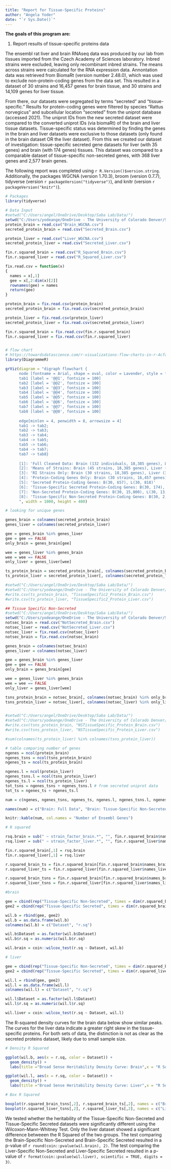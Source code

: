 ```yaml
---
title: "Report for Tissue-Specific Proteins"
author: "Angela Yoder"
date: "`r Sys.Date()`"
---
```


**The goals of this program are:**

1. Report results of tissue-specific proteins data

The ensembl rat liver and brain RNAseq data was produced by our lab from tissues imported from the Czech Academy of Sciences laboratory. Inbred strains were excluded, leaving only recombinant inbred strains. The means across strains were calculated for the RNA expression data. Annontation data was retrieved from BiomaRt (version number 2.48.0), which was used to exclude non-protein-coding genes from the data set. This resulted in a dataset of 30 strains and 16,457 genes for brain tissue, and 30 strains and 14,109 genes for liver tissue. 

From there, our datasets were segregated by terms "secreted" and "tissue-specific." Results for protein-coding genes were filtered by species "Rattus norvegicus" and subcellular location "secreted" from the uniprot database (accessed 2021). The uniprot IDs from the new secreted dataset were compared to the converted uniprot IDs (via biomaRt) of the brain and liver tissue datasets. Tissue-specific status was determined by finding the genes in the brain and liver datasets were exclusive to those datasets (only found in the brain dataset OR the liver dataset). From this we created our dataset of investigation: tissue-specific secreted gene datasets for liver (with 35 genes) and brain (with 174 genes) tissues. This dataset was compared to a comparable dataset of tissue-specific non-secreted genes, with 368 liver genes and 2,577 brain genes.  

The following report was completed using `r R.Version()$version.string`. Additionally, the packages WGCNA (version 1.70.3), broom (version 0.7.7), tidyverse (version `r packageVersion("tidyverse")`), and knitr (version `r packageVersion("knitr")`). 

```r
# Packages
library(tidyverse)

# Data Input
#setwd("C:/Users/angel/OneDrive/Desktop/Saba Lab/Data/")
setwd("C:/Users/yodeange/OneDrive - The University of Colorado Denver/Saba Lab/Data")
protein_brain = read.csv("Brain_WGCNA.csv")
secreted_protein_brain = read.csv("Secreted_Brain.csv")

protein_liver = read.csv("Liver_WGCNA.csv")
secreted_protein_liver = read.csv("Secreted_Liver.csv")

fin.r.squared_brain = read.csv("R_Squared_Brain.csv")
fin.r.squared_liver = read.csv("R_Squared_Liver.csv")

fix.read.csv = function(x)
{
  names = x[,1]
  gee = x[,2:dim(x)[2]]
  rownames(gee) = names
  return(gee)
}

protein_brain = fix.read.csv(protein_brain)
secreted_protein_brain = fix.read.csv(secreted_protein_brain)

protein_liver = fix.read.csv(protein_liver)
secreted_protein_liver = fix.read.csv(secreted_protein_liver)

fin.r.squared_brain = fix.read.csv(fin.r.squared_brain)
fin.r.squared_liver = fix.read.csv(fin.r.squared_liver)



```

```r

# flow chart
# https://towardsdatascience.com/r-visualizations-flow-charts-in-r-4cfa7f783872
library(DiagrammeR)

grViz(diagram = "digraph flowchart { 
      node [fontname = Arial, shape = oval, color = Lavender, style = filled]
      tab1 [label = '@@1', fontsize = 100]
      tab2 [label = '@@2', fontsize = 100]
      tab3 [label = '@@3', fontsize = 100]
      tab4 [label = '@@4', fontsize = 100]
      tab5 [label = '@@5', fontsize = 100]
      tab6 [label = '@@6', fontsize = 100]
      tab7 [label = '@@7', fontsize = 100]
      tab8 [label = '@@8', fontsize = 100]
      
      edge[minlen = 4, penwidth = 8, arrowsize = 4]
      tab1 -> tab2;
      tab2 -> tab3;
      tab3 -> tab4;
      tab4 -> tab5;
      tab5 -> tab6;
      tab4 -> tab7;
      tab7 -> tab8}
      
      [1]: 'Full Cleaned Data: Brain (132 individuals, 18,385 genes), Liver (132 individuals, 15,365 genes)'
      [2]: 'Means of Strains: Brain (45 strains, 18,385 genes), Liver (45 strains, 15,365 genes)'
      [3]: 'RI Strains Only: Brain (30 strains, 18,385 genes), Liver (30 strains, 15,365 genes)'
      [4]: 'Protein-Coding Genes Only: Brain (30 strains, 16,457 genes), Liver (30 strains, 14,109 genes)'
      [5]: 'Secreted Protein-Coding Genes: B(30, 657), L(30, 818)'
      [6]: 'Tissue-Specific Secreted Protein-Coding Genes: B(30, 174), L(30, 35)'
      [7]: 'Non-Secreted Protein-Coding Genes: B(30, 15,800), L(30, 13,591)'
      [8]: 'Tissue-Specific Non-Secreted Protein-Coding Genes: B(30, 2,577), L(30, 368)' 
      ", width = 1000, height = 400)

```



```r
# looking for unique genes

genes_brain = colnames(secreted_protein_brain)
genes_liver = colnames(secreted_protein_liver)

gee = genes_brain %in% genes_liver
gee = gee == FALSE
only_brain = genes_brain[gee]

wee = genes_liver %in% genes_brain
wee = wee == FALSE
only_liver = genes_liver[wee]

ts_protein_brain = secreted_protein_brain[, colnames(secreted_protein_brain) %in% only_brain]
ts_protein_liver = secreted_protein_liver[, colnames(secreted_protein_liver) %in% only_liver]

#setwd("C:/Users/angel/OneDrive/Desktop/Saba Lab/Data/")
#setwd("C:/Users/yodeange/OneDrive - The University of Colorado Denver/Saba Lab/Data")
#write.csv(ts_protein_brain, "TissueSpecific2_Protein_Brain.csv")
#write.csv(ts_protein_liver, "TissueSpecific2_Protein_Liver.csv")

## Tissue Specific Non-Secreted
#setwd("C:/Users/angel/OneDrive/Desktop/Saba Lab/Data/")
setwd("C:/Users/yodeange/OneDrive - The University of Colorado Denver/Saba Lab/Data")
notsec_brain = read.csv("NotSecreted_Brain.csv")
notsec_liver = read.csv("NotSecreted_Liver.csv")
notsec_liver = fix.read.csv(notsec_liver)
notsec_brain = fix.read.csv(notsec_brain)

genes_brain = colnames(notsec_brain)
genes_liver = colnames(notsec_liver)

gee = genes_brain %in% genes_liver
gee = gee == FALSE
only_brain = genes_brain[gee]

wee = genes_liver %in% genes_brain
wee = wee == FALSE
only_liver = genes_liver[wee]

tsns_protein_brain = notsec_brain[, colnames(notsec_brain) %in% only_brain]
tsns_protein_liver = notsec_liver[, colnames(notsec_liver) %in% only_liver]


#setwd("C:/Users/angel/OneDrive/Desktop/Saba Lab/Data/")
#setwd("C:/Users/yodeange/OneDrive - The University of Colorado Denver/Saba Lab/Data")
#write.csv(tsns_protein_brain, "NSTissueSpecific_Protein_Brain.csv")
#write.csv(tsns_protein_liver, "NSTissueSpecific_Protein_Liver.csv")

#sum(colnames(ts_protein_liver) %in% colnames(tsns_protein_liver))

```

```r
# table comparing number of genes
ngenes = ncol(protein_brain)
ngenes_tsns = ncol(tsns_protein_brain)
ngenes_ts = ncol(ts_protein_brain)

ngenes.l = ncol(protein_liver)
ngenes_tsns.l = ncol(tsns_protein_liver)
ngenes_ts.l = ncol(ts_protein_liver)
tot_tsns = ngenes_tsns + ngenes_tsns.l # from secreted uniprot data
tot_ts = ngenes_ts + ngenes_ts.l

num = c(ngenes, ngenes_tsns, ngenes_ts, ngenes.l, ngenes_tsns.l, ngenes_ts.l, tot_tsns, tot_ts)

names(num) = c("Brain: Full Data", "Brain: Tissue-Specific Non-Secreted Data", "Brain: Tissue-Specific Secreted Data", "Liver: Full Data", "Liver: Tissue-Specific Non-Secreted Data", "Liver: Tissue-Specific Secreted Data", "Total Tissue-Specific Non-Secreted Rat Genes", "Total Tissue-Specific Secreted Rat Genes")

knitr::kable(num, col.names = "Number of Ensembl Genes")

```

```r
# R squared

rsq.brain = sub(" ~ strain_factor_brain.*", "", fin.r.squared_brain$names_brain)
rsq.liver = sub(" ~ strain_factor_liver.*", "", fin.r.squared_liver$names_liver)

fin.r.squared_brain[,1] = rsq.brain
fin.r.squared_liver[,1] = rsq.liver

r.squared_brain_ts = fin.r.squared_brain[fin.r.squared_brain$names_brain %in% colnames(ts_protein_brain),]
r.squared_liver_ts = fin.r.squared_liver[fin.r.squared_liver$names_liver %in% colnames(ts_protein_liver),]

r.squared_brain_tsns = fin.r.squared_brain[fin.r.squared_brain$names_brain %in% colnames(tsns_protein_brain),]
r.squared_liver_tsns = fin.r.squared_liver[fin.r.squared_liver$names_liver %in% colnames(tsns_protein_liver),]

#brain

gee = cbind(rep("Tissue-Specific Non-Secreted", times = dim(r.squared_brain_tsns)[1]), r.squared_brain_tsns[,2])
gee2 = cbind(rep("Tissue-Specific Secreted", times = dim(r.squared_brain_ts)[1]), r.squared_brain_ts[,2])

wil.b = rbind(gee, gee2)
wil.b = as.data.frame(wil.b)
colnames(wil.b) = c("Dataset", "r.sq")

wil.b$Dataset = as.factor(wil.b$Dataset)
wil.b$r.sq = as.numeric(wil.b$r.sq)

wil.brain = coin::wilcox_test(r.sq ~ Dataset, wil.b)

# liver

gee = cbind(rep("Tissue-Specific Non-Secreted", times = dim(r.squared_brain_tsns)[1]), r.squared_brain_tsns[,2])
gee2 = cbind(rep("Tissue-Specific Secreted", times = dim(r.squared_liver_ts)[1]), r.squared_liver_ts[,2])

wil.l = rbind(gee, gee2)
wil.l = as.data.frame(wil.l)
colnames(wil.l) = c("Dataset", "r.sq")

wil.l$Dataset = as.factor(wil.l$Dataset)
wil.l$r.sq = as.numeric(wil.l$r.sq)

wil.liver = coin::wilcox_test(r.sq ~ Dataset, wil.l)

```

The R-squared density curves for the brain data below show similar peaks. The curves for the liver data indicate a greater right skew in the tissue-specific proteins. For both sets of data, the distinction is not as clear as the secreted proteins dataset, likely due to small sample size. 

```r

# Density R Squared

ggplot(wil.b, aes(x = r.sq, color = Dataset)) + 
  geom_density() +
  labs(title ="Broad Sense Heritability Density Curve: Brain",x = "R Squared", y = "Density")

ggplot(wil.l, aes(x = r.sq, color = Dataset)) + 
  geom_density() +
  labs(title ="Broad Sense Heritability Density Curve: Liver",x = "R Squared", y = "Density")

# Box R Squared

boxplot(r.squared_brain_tsns[,2], r.squared_brain_ts[,2], names = c("Brain-Specific Non-Secreted", "Brain-Specific Secreted"), main = "Broad Sense Heritability: Brain", ylab = "R Squared")
boxplot(r.squared_liver_tsns[,2], r.squared_liver_ts[,2], names = c("Liver-Specific Non-Secreted", "Liver-Specific Secreted"), main = "Broad Sense Heritability: Liver", ylab = "R Squared")


```

We tested whether the heritability of the Tissue-Specific Non-Secreted and Tissue-Specific Secreted datasets were significantly different using the Wilcoxon-Mann-Whitney Test. Only the liver dataset showed a significant difference betweeen the R Squared of the two groups. The test comparing the Brain-Specific Non-Secreted and Brain-Specific Secreted resulted in a p-value of `r round(coin::pvalue(wil.brain), 2)`. The test comparing the Liver-Specific Non-Secreted and Liver-Specific Secreted resulted in a p-value of `r format(coin::pvalue(wil.liver), scientific = TRUE, digits = 3)`.  


